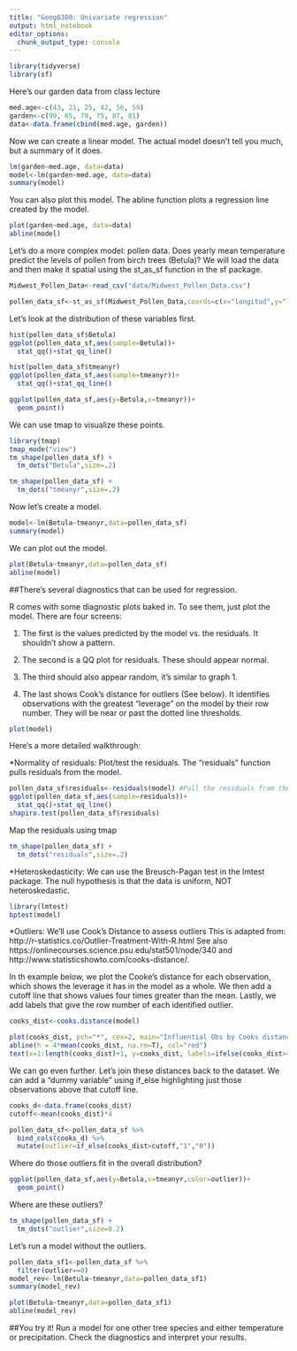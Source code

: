 ```yaml
---
title: "Geog6300: Univariate regression"
output: html_notebook
editor_options: 
  chunk_output_type: console
---
```


```r
library(tidyverse)
library(sf)
```


Here's our garden data from class lecture
```r
med.age<-c(43, 21, 25, 42, 56, 59)
garden<-c(99, 65, 79, 75, 87, 81)
data<-data.frame(cbind(med.age, garden))
```

Now we can create a linear model. The actual model doesn't tell you much, but a summary of it does.
```r
lm(garden~med.age, data=data) 
model<-lm(garden~med.age, data=data)
summary(model)
```

You can also plot this model. The abline function plots a regression line created by the model.
```r
plot(garden~med.age, data=data)
abline(model) 
```

Let's do a more complex model: pollen data. Does yearly mean temperature predict the levels of pollen from birch trees (Betula)? We will load the data and then make it spatial using the st_as_sf function in the sf package.

```r
Midwest_Pollen_Data<-read_csv("data/Midwest_Pollen_Data.csv")

pollen_data_sf<-st_as_sf(Midwest_Pollen_Data,coords=c(x="longitud",y="latitude"),crs=4326)
```

Let's look at the distribution of these variables first.
```r
hist(pollen_data_sf$Betula)
ggplot(pollen_data_sf,aes(sample=Betula))+
  stat_qq()+stat_qq_line()

hist(pollen_data_sf$tmeanyr)
ggplot(pollen_data_sf,aes(sample=tmeanyr))+
  stat_qq()+stat_qq_line()

ggplot(pollen_data_sf,aes(y=Betula,x=tmeanyr))+
  geom_point()
```

We can use tmap to visualize these points.

```r
library(tmap)
tmap_mode("view")
tm_shape(pollen_data_sf) +
  tm_dots("Betula",size=.2)

tm_shape(pollen_data_sf) +
  tm_dots("tmeanyr",size=.2)
```

Now let's create a model.
```r
model<-lm(Betula~tmeanyr,data=pollen_data_sf)
summary(model)
```

We can plot out the model.
```r
plot(Betula~tmeanyr,data=pollen_data_sf)
abline(model)
```

##There's several diagnostics that can be used for regression.

R comes with some diagnostic plots baked in. To see them, just plot the model. There are four screens: 

1) The first is the values predicted by the model vs. the residuals. It shouldn't show a pattern.

2) The second is a QQ plot for residuals. These should appear normal.

3) The third should also appear random, it's similar to graph 1.

4) The last shows Cook's distance for outliers (See below). It identifies observations with the greatest "leverage" on the model by their row number. They will be near or past the dotted line thresholds.

```r
plot(model)
```


Here's a more detailed walkthrough:

*Normality of residuals: Plot/test the residuals. The "residuals" function pulls residuals from the model.
```r
pollen_data_sf$residuals<-residuals(model) #Pull the residuals from the model
ggplot(pollen_data_sf,aes(sample=residuals))+
  stat_qq()+stat_qq_line()
shapiro.test(pollen_data_sf$residuals)
```

Map the residuals using tmap
```r
tm_shape(pollen_data_sf) +
  tm_dots("residuals",size=.2)
```

*Heteroskedasticity: We can use the Breusch-Pagan test in the lmtest package. The null hypothesis is that the data is uniform, NOT heteroskedastic.
```r
library(lmtest)
bptest(model)
```

*Outliers: We'll use Cook's Distance to assess outliers This is adapted from: http://r-statistics.co/Outlier-Treatment-With-R.html See also https://onlinecourses.science.psu.edu/stat501/node/340 and http://www.statisticshowto.com/cooks-distance/.

In th example below, we plot the Cooke's distance for each observation, which shows the leverage it has in the model as a whole. We then add a cutoff line that shows values four times greater than the mean. Lastly, we add labels that give the row number of each identified outlier.

```r
cooks_dist<-cooks.distance(model)

plot(cooks_dist, pch="*", cex=2, main="Influential Obs by Cooks distance")
abline(h = 4*mean(cooks_dist, na.rm=T), col="red") 
text(x=1:length(cooks_dist)+1, y=cooks_dist, labels=ifelse(cooks_dist>4*mean(cooks_dist, na.rm=T),names(cooks_dist),""), col="red")  
```

We can go even further. Let's join these distances back to the dataset. We can add a "dummy variable" using if_else highlighting just those observations above that cutoff line.

```r
cooks_d<-data.frame(cooks_dist)
cutoff<-mean(cooks_dist)*4

pollen_data_sf<-pollen_data_sf %>%
  bind_cols(cooks_d) %>%
  mutate(outlier=if_else(cooks_dist>cutoff,"1","0")) 
```

Where do those outliers fit in the overall distribution?

```r
ggplot(pollen_data_sf,aes(y=Betula,x=tmeanyr,color=outlier))+
  geom_point()
```

Where are these outliers?
```r
tm_shape(pollen_data_sf) +
  tm_dots("outlier",size=0.2)
```

Let's run a model without the outliers.
```r
pollen_data_sf1<-pollen_data_sf %>%
  filter(outlier==0)
model_rev<-lm(Betula~tmeanyr,data=pollen_data_sf1)
summary(model_rev)

plot(Betula~tmeanyr,data=pollen_data_sf1)
abline(model_rev)
```

##You try it!
Run a model for one other tree species and either temperature or precipitation. Check the diagnostics and interpret your results.

